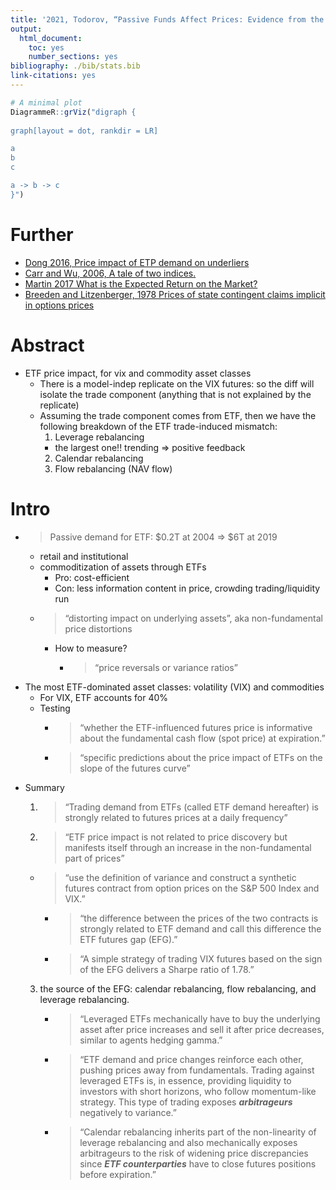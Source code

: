 ```yaml
---
title: '2021, Todorov, “Passive Funds Affect Prices: Evidence from the Most ETF-dominated Asset Classes”'
output:
  html_document:
    toc: yes
    number_sections: yes
bibliography: ./bib/stats.bib
link-citations: yes
---
```


```r
# A minimal plot
DiagrammeR::grViz("digraph {
  
graph[layout = dot, rankdir = LR]

a
b
c

a -> b -> c
}")
```


# Further 
- [Dong 2016, Price impact of ETP demand on underliers](https://papers.ssrn.com/sol3/papers.cfm?abstract_id=2788084)
- [Carr and Wu, 2006, A tale of two indices.](https://papers.ssrn.com/sol3/papers.cfm?abstract_id=871729)
- [Martin 2017 What is the Expected Return on the Market?](https://academic.oup.com/qje/article/132/1/367/2724543)
- [Breeden and Litzenberger, 1978 Prices of state contingent claims implicit in options prices](https://www.jstor.org/stable/2352653)

# Abstract {-}

- ETF price impact, for vix and commodity asset classes
  - There is a model-indep replicate on the VIX futures: so the diff will isolate the trade component (anything that is not explained by the replicate)
  - Assuming the trade component comes from ETF, then we have the following breakdown of the ETF trade-induced mismatch:
    1. Leverage rebalancing
      * the largest one!! trending $\Rightarrow$ positive feedback
    2. Calendar rebalancing
    3. Flow rebalancing (NAV flow)
    
# Intro
- > Passive demand for ETF: \$0.2T at 2004 $\Rightarrow$ \$6T at 2019
  - retail and institutional
  - commoditization of assets through ETFs
    - Pro: cost-efficient
    - Con: less information content in price, crowding trading/liquidity run
  - > "distorting impact on underlying assets", aka non-fundamental
price distortions
    - How to measure?   
      - > "price reversals or variance ratios"
- The most ETF-dominated asset classes: volatility (VIX) and commodities      
  - For VIX, ETF accounts for 40%
  - Testing 
    - > "whether the ETF-influenced futures price is informative
about the fundamental cash flow (spot price) at expiration."
    - > "specific predictions about the price impact of ETFs on the slope of the
futures curve"

- Summary
  1. > "Trading demand from ETFs (called ETF demand hereafter) is strongly related to futures prices at a daily frequency"
  2. > "ETF price impact is not related to price discovery but manifests itself through an increase in the non-fundamental part of prices"
    - > "use the definition of variance and construct a synthetic futures contract from option prices on the S&P 500 Index and VIX."
      - > "the difference between the prices of the two contracts is strongly related to ETF demand and call this difference the ETF futures gap (EFG)."
      - > "A simple strategy of trading VIX futures based on the sign of the EFG delivers a Sharpe ratio of 1.78."
      
  3. the source of the EFG: calendar rebalancing, flow rebalancing, and leverage rebalancing.
      - > "Leveraged ETFs mechanically have to buy the underlying asset after price increases and sell it after price decreases, similar to agents hedging gamma."
      - > "ETF demand and price changes reinforce each other, pushing prices away from fundamentals. Trading against leveraged ETFs is, in essence, providing liquidity to investors with short horizons, who follow momentum-like strategy. This type of trading exposes ***arbitrageurs*** negatively to variance."
      - > "Calendar rebalancing inherits part of the non-linearity of leverage rebalancing and also mechanically exposes arbitrageurs to the risk of widening price discrepancies since ***ETF counterparties*** have to close futures positions before expiration."
      
      
  
